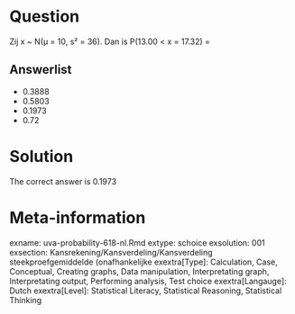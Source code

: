 Question
========

Zij x ~ N(µ = 10, s² = 36). Dan is P(13.00 < x = 17.32) = 

Answerlist
----------
* 0.3888
* 0.5803
* 0.1973
* 0.72

Solution
========

The correct answer is  0.1973 

Meta-information
================
exname: uva-probability-618-nl.Rmd 
extype: schoice 
exsolution: 001 
exsection: Kansrekening/Kansverdeling/Kansverdeling steekproefgemiddelde (onafhankelijke
exextra[Type]: Calculation, Case, Conceptual, Creating graphs, Data manipulation, Interpretating graph, Interpretating output, Performing analysis, Test choice 
exextra[Langauge]: Dutch 
exextra[Level]: Statistical Literacy, Statistical Reasoning, Statistical Thinking 
